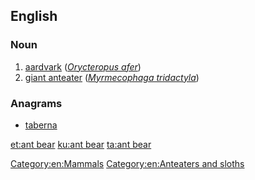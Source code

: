 ==English==

===Noun===
{{en-noun}}

# [[aardvark]] (''[[Orycteropus afer]]'')
# [[giant anteater]] (''[[Myrmecophaga tridactyla]]'')

===Anagrams===
* [[taberna#English|taberna]]

[[Category:en:Mammals]]
[[Category:en:Anteaters and sloths]]

[[et:ant bear]]
[[ku:ant bear]]
[[ta:ant bear]]
